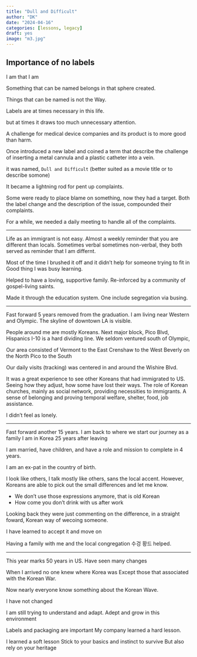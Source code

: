 ```yaml
---
title: "Dull and Difficult"
author: "DK"
date: "2024-04-16"
categories: [lessons, legacy]
draft: yes
image: "m3.jpg"
---
```


## Importance of no labels

I am that I am

Something that can be named belongs in that sphere created.

Things that can be named is not the Way.

Labels are at times necessary in this life.

but at times it draws too much unnecessary attention.

A challenge for medical device companies and its product is to more good than harm.

Once introduced a new label and coined a term that describe the challenge of inserting a metal cannula and a plastic catheter into a vein.

it was named, `Dull and Difficult` (better suited as a movie title or to describe somone)

It became a lightning rod for pent up complaints.

Some were ready to place blame on something, now they had a target. Both the label change and the description of the issue, compounded their complaints.

For a while, we needed a daily meeting to handle all of the complaints.

------------------------------------------------------------------------

Life as an immigrant is not easy. Almost a weekly reminder that you are different than locals. Sometimes verbal sometimes non-verbal, they both served as reminder that I am differnt.

Most of the time I brushed it off and it didn't help for someone trying to fit in Good thing I was busy learning.

Helped to have a loving, supportive family. Re-inforced by a community of gospel-living saints.

Made it through the education system. One include segregation via busing.

------------------------------------------------------------------------

Fast forward 5 years removed from the graduation. I am living near Western and Olympic. The skyline of downtown LA is visible.

People around me are mostly Koreans. Next major block, Pico Blvd, Hispanics I-10 is a hard dividing line. We seldom ventured south of Olympic,

Our area consisted of Vermont to the East Crenshaw to the West Beverly on the North Pico to the South

Our daily visits (tracking) was centered in and around the Wishire Blvd.

It was a great experience to see other Koreans that had immigrated to US. Seeing how they adjust, how some have lost their ways. The role of Korean churches, mainly as social network, providing necessities to immigrants. A sense of belonging and proving temporal welfare, shelter, food, job assistance.

I didn't feel as lonely.

------------------------------------------------------------------------

Fast forward another 15 years. I am back to where we start our journey as a family I am in Korea 25 years after leaving

I am married, have children, and have a role and mission to complete in 4 years.

I am an ex-pat in the country of birth.

I look like others, I talk mostly like others, sans the local accent. However, Koreans are able to pick out the small differences and let me know.

-   We don't use those expressions anymore, that is old Korean
-   How come you don't drink with us after work

Looking back they were just commenting on the difference, in a straight foward, Korean way of wecoing someone.

I have learned to accept it and move on

Having a family with me and the local congregation 수겅 황드 helped.

------------------------------------------------------------------------

This year marks 50 years in US. Have seen many changes

When I arrived no one knew where Korea was Except those that associated with the Korean War.

Now nearly everyone know something about the Korean Wave.

I have not changed

I am still trying to understand and adapt. Adept and grow in this environment

Labels and packaging are important My company learned a hard lesson.

I learned a soft lesson Stick to your basics and instinct to survive But also rely on your heritage
